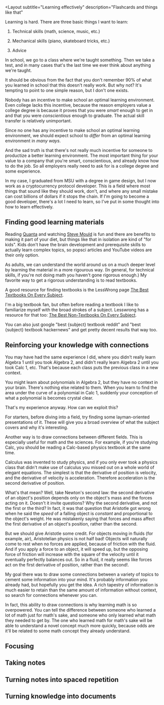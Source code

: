 <Layout
  subtitle="Learning effectively"
  description="Flashcards and things like that"
>

Learning is hard. There are three basic things I want to learn:

1) Technical skills (math, science, music, etc.)

2) Mechanical skills (piano, skateboard tricks, etc.)

3) Advice

In school, we go to a class where we're taught something. Then we take a test, and in many cases that's the last time we ever think about anything we're taught. 

It should be obvious from the fact that you don't remember 90% of what you learned in school that this doesn't really work. But why not? It's tempting to point to one simple reason, but I don't one exists. 

Nobody has an incentive to make school an optimal learning environment. Even college lacks this incentive, because the reason employers value a college degree is because it proves that you were *smart* enough to get in and that you were *conscientious* enough to graduate. The actual skill transfer is relatively unimportant.

Since no one has any incentive to make school an optimal learning environment, we should expect school to *differ* from an optimal learning environment in *many ways*.

And the sad truth is that there's not really much incentive for someone to productize a better learning environment. The most important thing for your value to a company that you're smart, conscientious, and already know how to do the job. So all employers really need to ask for is a college degree and some experience. 

In my case, I graduated from MSU with a degree in game design, but I now work as a cryptocurrency protocol developer. This is a field where most things that sound like they should work, don't, and where any small mistake can cost billions of dollars if it stops the chain. If I'm going to become a good developer, there's a lot I need to learn, so I've put in some thought into how to learn effectively.

## Finding good learning materials

Reading [Quanta](https://www.quantamagazine.org/) and watching [Steve Mould](https://www.youtube.com/channel/UCEIwxahdLz7bap-VDs9h35A) is fun and there are benefits to making it part of your diet, but things like that in isolation are kind of "for kids". Kids don't have the brain development and prerequisite skills to actually learn complex topics, so popsci articles and YouTube videos are their only option. 

As adults, we can understand the world around us on a much deeper level by learning the material in a more rigourous way. (In general, for technical skills, if you're not doing math you haven't gone rigorous enough.) My favorite way to get a rigorous understanding is to read textbooks. 

A good resource for finding textbooks is the LessWrong page [The Best Textbooks On Every Subject](https://www.lesswrong.com/posts/xg3hXCYQPJkwHyik2/the-best-textbooks-on-every-subject). 

I'm a big textbook fan, but often before reading a textbook I like to familiarize myself with the broad strokes of a subject. Lesswrong has a resource for that too: [The Best Non-Textbooks On Every Subject](https://www.lesswrong.com/posts/GiEdQ79EDMjggtBKf/best-non-textbooks-on-every-subject).

You can also just google "best {subject} textbook reddit" and "best {subject} textbook hackernews" and get pretty decent results that way too.

## Reinforcing your knowledge with connections

You may have had the same experience I did, where you didn't really learn Algebra 1 until you took Algebra 2, and didn't really learn Algebra 2 until you took Calc 1, etc. 
That's because each class puts the previous class in a new context. 

You might learn about polynomials in Algebra 2, but they have no context in your brain. There's nothing else related to them. 
When you learn to find the area under the curve of a polynomial in Calc 1, suddenly your conception of what a polynomial is becomes crystal clear. 

That's my experience anyway. How can we exploit this?

For starters, before diving into a field, try finding some layman-oriented presentations of it. 
These will give you a broad overview of what the subject covers and why it's interesting. 


Another way is to draw connections between different fields. 
This is especially useful for math and the sciences. 
For example, if you're studying Calc, you should be reading a Calc-based physics textbook at the same time. 

Calculus was invented to study physics, and if you only ever took a physics class that didn't make use of calculus you missed out on a whole world of elegant equations. 
The simplest is that the derivative of position is velocity, and the derivative of velocity is acceleration. Therefore acceleration is the second derivative of position.

What's that mean? 
Well, take Newton's second law: the second derivative of an object's position depends only on the object's mass and the forces acting on it. 
Doesn't it invite questions? Why the second derivative, and not the first or the third? 
In fact, it was that question that Aristotle got wrong when he said the *speed* of a falling object is *constant* and proportional to the object's weight. 
He was mistakenly saying that forces and mass affect the first derivative of an object's position, rather than the second. 

But we should give Aristotle some credit. 
For objects moving in fluids (for example, air), Aristotelian physics is not half bad!
Objects will naturally come to rest when no forces are applied, because of friction with the fluid. 
And if you apply a force to an object, it will speed up, but the opposing force of friction will increase with the square of the velocity until it eventually perfectly balances out.
So in a fluid, it really seems like forces act on the first derivative of position, rather than the second!.

My goal there was to draw some connections between a variety of topics to cement some information into your mind. 
It's probably information you already had, but hopefully you get the idea. 
A rich tapestry of information is much easier to retain than the same amount of information without context, so search for connections whenever you can.

In fact, this ability to draw connections is why learning math is so overpowered. 
You can tell the difference between someone who learned a lot of math just for math's sake, and someone who only learned what math they needed to get by. 
The one who learned math for math's sake will be able to understand a novel concept much more quickly, because odds are it'll be related to some math concept they already understand. 

## Focusing

## Taking notes

## Turning notes into spaced repetition

## Turning knowledge into documents

</Layout>
